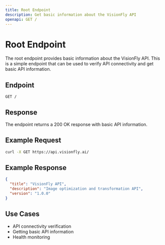 ```yaml
---
title: Root Endpoint
description: Get basic information about the VisionFly API
openapi: GET /
---
```


# Root Endpoint

The root endpoint provides basic information about the VisionFly API. This is a simple endpoint that can be used to verify API connectivity and get basic API information.

## Endpoint

```http
GET /
```

## Response

The endpoint returns a 200 OK response with basic API information.

## Example Request

```bash
curl -X GET https://api.visionfly.ai/
```

## Example Response

```json
{
  "title": "VisionFly API",
  "description": "Image optimization and transformation API",
  "version": "1.0.0"
}
```

## Use Cases

- API connectivity verification
- Getting basic API information
- Health monitoring
